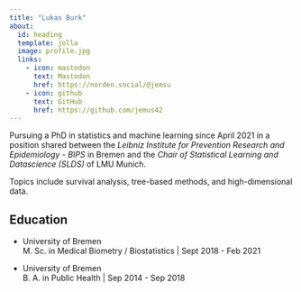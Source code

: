 ```yaml
---
title: "Lukas Burk"
about:
  id: heading
  template: jolla
  image: profile.jpg
  links:
    - icon: mastodon
      text: Mastodon
      href: https://norden.social/@jemsu
    - icon: github
      text: GitHub
      href: https://github.com/jemus42
---
```



:::{#heading}

Pursuing a PhD in statistics and machine learning since April 2021 in a position shared between the *Leibniz Institute for Prevention Research and Epidemiology - BIPS* in Bremen and the
*Chair of Statistical Learning and Datascience (SLDS)* of LMU Munich.

Topics include survival analysis, tree-based methods, and high-dimensional data.


## Education

- University of Bremen  
M. Sc. in Medical Biometry / Biostatistics | Sept 2018 - Feb 2021

- University of Bremen  
B. A. in Public Health | Sep 2014 - Sep 2018

:::


